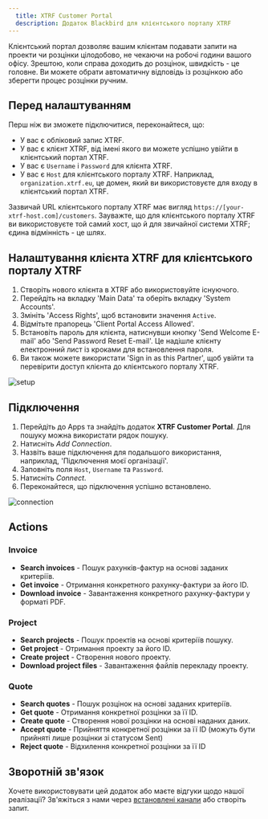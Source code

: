 ```yaml
---
  title: XTRF Customer Portal
  description: Додаток Blackbird для клієнтського порталу XTRF
---
```


<LinkCard title="View on Github" target="_blank" href="https://github.com/bb-io/XTRF-Customer-portal" icon="github" />

Клієнтський портал дозволяє вашим клієнтам подавати запити на проекти чи розцінки цілодобово, не чекаючи на робочі години вашого офісу. Зрештою, коли справа доходить до розцінок, швидкість - це головне. Ви можете обрати автоматичну відповідь із розцінкою або зберегти процес розцінки ручним.

## Перед налаштуванням

Перш ніж ви зможете підключитися, переконайтеся, що:

- У вас є обліковий запис XTRF.
- У вас є клієнт XTRF, від імені якого ви можете успішно увійти в клієнтський портал XTRF.
- У вас є `Username` і `Password` для клієнта XTRF.
- У вас є `Host` для клієнтського порталу XTRF. Наприклад, `organization.xtrf.eu`, це домен, який ви використовуєте для входу в клієнтський портал XTRF.

Зазвичай URL клієнтського порталу XTRF має вигляд `https://[your-xtrf-host.com]/customers`. Зауважте, що для клієнтського порталу XTRF ви використовуєте той самий хост, що й для звичайної системи XTRF; єдина відмінність - це шлях.

## Налаштування клієнта XTRF для клієнтського порталу XTRF

1. Створіть нового клієнта в XTRF або використовуйте існуючого.
2. Перейдіть на вкладку 'Main Data' та оберіть вкладку 'System Accounts'.
3. Змініть 'Access Rights', щоб встановити значення `Active`.
4. Відмітьте прапорець 'Client Portal Access Allowed'.
5. Встановіть пароль для клієнта, натиснувши кнопку 'Send Welcome E-mail' або 'Send Password Reset E-mail'. Це надішле клієнту електронний лист із кроками для встановлення пароля.
6. Ви також можете використати 'Sign in as this Partner', щоб увійти та перевірити доступ клієнта до клієнтського порталу XTRF.

![setup](https://raw.githubusercontent.com/bb-io/XTRF-Customer-portal/main//image/README/setup.png)

## Підключення

1. Перейдіть до Apps та знайдіть додаток **XTRF Customer Portal**. Для пошуку можна використати рядок пошуку.
2. Натисніть _Add Connection_.
3. Назвіть ваше підключення для подальшого використання, наприклад, 'Підключення моєї організації'.
4. Заповніть поля `Host`, `Username` та `Password`.
5. Натисніть _Connect_.
6. Переконайтеся, що підключення успішно встановлено.

![connection](https://raw.githubusercontent.com/bb-io/XTRF-Customer-portal/main//image/README/connection.png)

## Actions

### Invoice

- **Search invoices** - Пошук рахунків-фактур на основі заданих критеріїв.
- **Get invoice** - Отримання конкретного рахунку-фактури за його ID.
- **Download invoice** - Завантаження конкретного рахунку-фактури у форматі PDF.

### Project

- **Search projects** - Пошук проектів на основі критеріїв пошуку.
- **Get project** - Отримання проекту за його ID.
- **Create project** - Створення нового проекту.
- **Download project files** - Завантаження файлів перекладу проекту.

### Quote

- **Search quotes** - Пошук розцінок на основі заданих критеріїв.
- **Get quote** - Отримання конкретної розцінки за її ID.
- **Create quote** - Створення нової розцінки на основі наданих даних.
- **Accept quote** - Прийняття конкретної розцінки за її ID (можуть бути прийняті лише розцінки зі статусом Sent)
- **Reject quote** - Відхилення конкретної розцінки за її ID

## Зворотній зв'язок

Хочете використовувати цей додаток або маєте відгуки щодо нашої реалізації? Зв'яжіться з нами через [встановлені канали](https://www.blackbird.io/) або створіть запит.